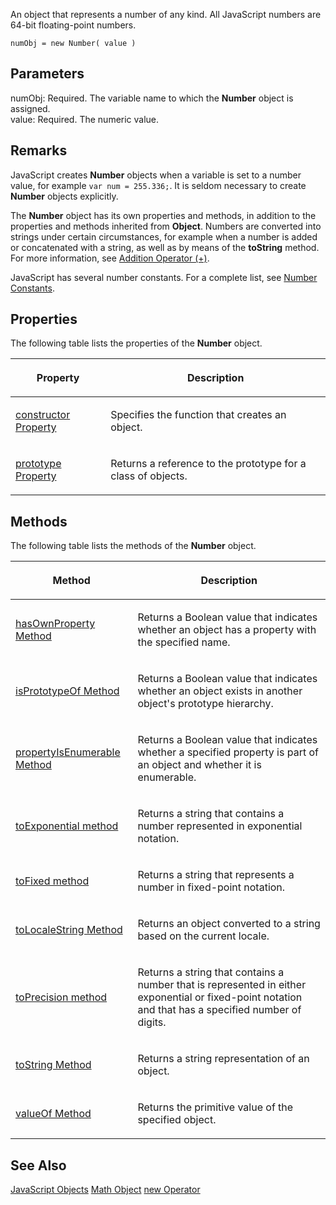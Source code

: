 An object that represents a number of any kind. All JavaScript numbers are 64-bit floating-point numbers.

 numObj = new Number( value )
==Parameters==
; numObj: Required. The variable name to which the '''Number''' object is assigned.
; value: Required. The numeric value.

==Remarks==
JavaScript creates '''Number''' objects when a variable is set to a number value, for example <code>var num = 255.336;</code>. It is seldom necessary to create '''Number''' objects explicitly.

The '''Number''' object has its own properties and methods, in addition to the properties and methods inherited from '''Object'''. Numbers are converted into strings under certain circumstances, for example when a number is added or concatenated with a string, as well as by means of the '''toString''' method. For more information, see [[javascript/operators/addition|Addition Operator (+)]].

JavaScript has several number constants. For a complete list, see [[javascript/Number/constants|Number Constants]].


==Properties==
The following table lists the properties of the '''Number''' object.

{| class='wikitable'
|-
! Property
! Description
|-
| [[javascript/Object/constructor|constructor Property]]
| Specifies the function that creates an object.
|-
| [[javascript/Object/prototype|prototype Property]]
| Returns a reference to the prototype for a class of objects.
|}

==Methods==
The following table lists the methods of the '''Number''' object.

{| class='wikitable'
|-
! Method
! Description
|-
| [[javascript/Object/hasOwnProperty|hasOwnProperty Method]]
| Returns a Boolean value that indicates whether an object has a property with the specified name.
|-
| [[javascript/Object/isPrototypeOf|isPrototypeOf Method]]
| Returns a Boolean value that indicates whether an object exists in another object's prototype hierarchy.
|-
| [[javascript/Object/propertyIsEnumerable|propertyIsEnumerable Method]]
| Returns a Boolean value that indicates whether a specified property is part of an object and whether it is enumerable.
|-
| [[javascript/Number/toExponential|toExponential method]]
| Returns a string that contains a number represented in exponential notation.
|-
| [[javascript/Number/toFixed|toFixed method]]
| Returns a string that represents a number in fixed-point notation.
|-
| [[javascript/Object/toLocaleString|toLocaleString Method]]
| Returns an object converted to a string based on the current locale.
|-
| [[javascript/Number/toPrecision|toPrecision method]]
| Returns a string that contains a number that is represented in either exponential or fixed-point notation and that has a specified number of digits.
|-
| [[javascript/Object/toString|toString Method]]
| Returns a string representation of an object.
|-
| [[javascript/Object/valueOf|valueOf Method]]
| Returns the primitive value of the specified object.
|}

==See Also==

              

              

              
[[javascript/objects|JavaScript Objects]]
[[javascript/Math|Math Object]]
[[javascript/operators/new|new Operator]]
